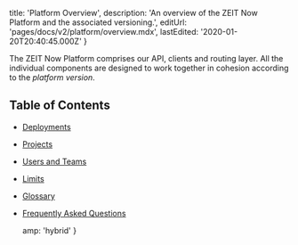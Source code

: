 
  title: 'Platform Overview',
  description:
    'An overview of the ZEIT Now Platform and the associated versioning.',
  editUrl: 'pages/docs/v2/platform/overview.mdx',
  lastEdited: '2020-01-20T20:40:45.000Z'
}

The ZEIT Now Platform comprises our API, clients and routing layer. All the individual components are designed to work together in cohesion according to the _platform version_.

## Table of Contents

- [Deployments](/docs/v2/platform/deployments)
- [Projects](/docs/v2/platform/projects)
- [Users and Teams](/docs/v2/platform/users-and-teams)
- [Limits](/docs/v2/platform/limits)
- [Glossary](/docs/v2/platform/glossary)
- [Frequently Asked Questions](/docs/v2/platform/frequently-asked-questions)


  amp: 'hybrid'
}
